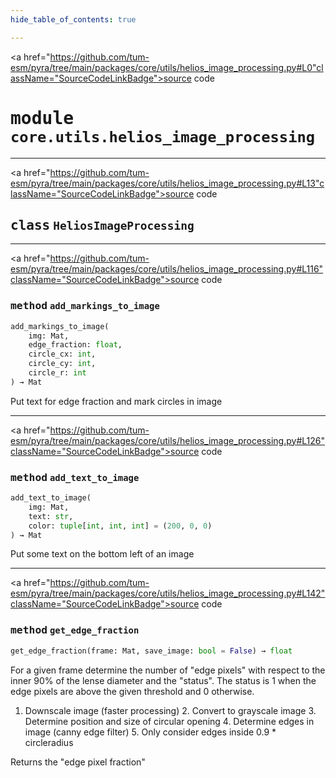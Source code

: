 ```yaml
---
hide_table_of_contents: true

---
```


<!-- markdownlint-disable -->

<a href="https://github.com/tum-esm/pyra/tree/main/packages/core/utils/helios_image_processing.py#L0"className="SourceCodeLinkBadge">source code</a>

# <kbd>module</kbd> `core.utils.helios_image_processing`






---

<a href="https://github.com/tum-esm/pyra/tree/main/packages/core/utils/helios_image_processing.py#L13"className="SourceCodeLinkBadge">source code</a>

## <kbd>class</kbd> `HeliosImageProcessing`







---

<a href="https://github.com/tum-esm/pyra/tree/main/packages/core/utils/helios_image_processing.py#L116"className="SourceCodeLinkBadge">source code</a>

### <kbd>method</kbd> `add_markings_to_image`

```python
add_markings_to_image(
    img: Mat,
    edge_fraction: float,
    circle_cx: int,
    circle_cy: int,
    circle_r: int
) → Mat
```

Put text for edge fraction and mark circles in image 

---

<a href="https://github.com/tum-esm/pyra/tree/main/packages/core/utils/helios_image_processing.py#L126"className="SourceCodeLinkBadge">source code</a>

### <kbd>method</kbd> `add_text_to_image`

```python
add_text_to_image(
    img: Mat,
    text: str,
    color: tuple[int, int, int] = (200, 0, 0)
) → Mat
```

Put some text on the bottom left of an image 

---

<a href="https://github.com/tum-esm/pyra/tree/main/packages/core/utils/helios_image_processing.py#L142"className="SourceCodeLinkBadge">source code</a>

### <kbd>method</kbd> `get_edge_fraction`

```python
get_edge_fraction(frame: Mat, save_image: bool = False) → float
```

For a given frame determine the number of "edge pixels" with respect to the inner 90% of the lense diameter and the "status". The status is 1 when the edge pixels are above the given threshold and 0 otherwise. 

1. Downscale image (faster processing) 2. Convert to grayscale image 3. Determine position and size of circular opening 4. Determine edges in image (canny edge filter) 5. Only consider edges inside 0.9 * circleradius 

Returns the "edge pixel fraction" 


